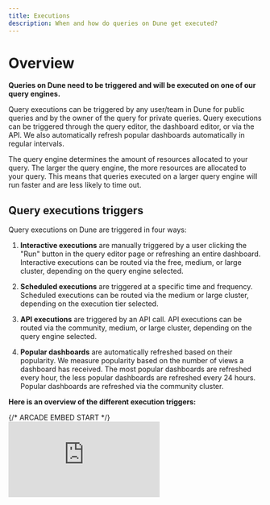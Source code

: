 ```yaml
---
title: Executions
description: When and how do queries on Dune get executed?
---
```


# Overview

**Queries on Dune need to be triggered and will be executed on one of our query engines.**

Query executions can be triggered by any user/team in Dune for public queries and by the owner of the query for private queries. Query executions can be triggered through the query editor, the dashboard editor, or via the API. We also automatically refresh popular dashboards automatically in regular intervals. 

The query engine determines the amount of resources allocated to your query. The larger the query engine, the more resources are allocated to your query. This means that queries executed on a larger query engine will run faster and are less likely to time out.

## Query executions triggers

Query executions on Dune are triggered in four ways:

1. **Interactive executions** are manually triggered by a user clicking the "Run" button in the query editor page or refreshing an entire dashboard. Interactive executions can be routed via the free, medium, or large cluster, depending on the query engine selected.

2. **Scheduled executions** are triggered at a specific time and frequency. Scheduled executions can be routed via the medium or large cluster, depending on the execution tier selected.

3. **API executions** are triggered by an API call. API executions can be routed via the community, medium, or large cluster, depending on the query engine selected.

4. **Popular dashboards** are automatically refreshed based on their popularity. We measure popularity based on the number of views a dashboard has received. The most popular dashboards are refreshed every hour, the less popular dashboards are refreshed every 24 hours. Popular dashboards are refreshed via the community cluster.

**Here is an overview of the different execution triggers:**

<Tabs>
  <Tab title="interactive dashboard execution">
{/* ARCADE EMBED START */}
<div style={{
  position: "relative",
  paddingBottom: "calc(51.32275132275132% + 41px)",
  height: 0,
  width: "100%"
}}>
  <iframe
    src="https://demo.arcade.software/8WfT01cTZXis28KG43Id?embed&embed_mobile=tab&embed_desktop=inline&show_copy_link=true"
    title="Run a Dashboard Query with a Large Engine on Dune Analytics"
    frameBorder={0}
    loading="lazy"
    webkitallowfullscreen=""
    mozallowfullscreen=""
    allowFullScreen=""
    allow="clipboard-write"
    style={{
      position: "absolute",
      top: 0,
      left: 0,
      width: "100%",
      height: "100%",
      colorScheme: "light"
    }}
  />
</div>
{/* ARCADE EMBED END */}

  </Tab>
  <Tab title="interactive query execution">
{/* ARCADE EMBED START */}
<div style={{
  position: "relative",
  paddingBottom: "calc(51.32275132275132% + 41px)",
  height: 0,
  width: "100%"
}}>
  <iframe
    src="https://demo.arcade.software/ydPbjr9bVYceANzQqrjW?embed&embed_mobile=tab&embed_desktop=inline&show_copy_link=true"
    title="Change the Query Engine Size Before Running a SQL Query"
    frameBorder={0}
    loading="lazy"
    webkitallowfullscreen=""
    mozallowfullscreen=""
    allowFullScreen=""
    allow="clipboard-write"
    style={{
      position: "absolute",
      top: 0,
      left: 0,
      width: "100%",
      height: "100%",
      colorScheme: "light"
    }}
  />
</div>
{/* ARCADE EMBED END */}
  </Tab>
  <Tab title="scheduled query execution">
<div
  style={{
    position: "relative",
    paddingBottom: "calc(50.67708333333333% + 41px)",
    height: 0,
    width: "100%"
  }}
>
  <iframe
    src="https://demo.arcade.software/HDqYf2VdwfwMdHFzKh6u?embed"
    frameBorder={0}
    loading="lazy"
    webkitallowfullscreen=""
    mozallowfullscreen=""
    allowFullScreen=""
    style={{
      position: "absolute",
      top: 0,
      left: 0,
      width: "100%",
      height: "100%",
      colorScheme: "light"
    }}
    title="Query Scheduler V2"
  />
</div>
  </Tab>
  <Tab title="scheduled dashboard execution">
<div
  style={{
    position: "relative",
    paddingBottom: "calc(63.83333333333333% + 41px)",
    height: 0,
    width: "100%"
  }}
>
  <iframe
    src="https://demo.arcade.software/doDebCcmeiVj5xKiq4nK?embed"
    frameBorder={0}
    loading="lazy"
    webkitallowfullscreen=""
    mozallowfullscreen=""
    allowFullScreen=""
    style={{
      position: "absolute",
      top: 0,
      left: 0,
      width: "100%",
      height: "100%",
      colorScheme: "light"
    }}
    title="Meta Monitoring"
  />
</div>

  </Tab>
  <Tab title="API query execution">
    You can trigger query executions via the API. This is useful if you want to embed a query result in your own application or if you want to trigger a query execution via a cron job.
  <CardGroup cols={1}>
    <Card title="API executions" icon="arrow-pointer" iconType="duotone" href="/api-reference/executions/endpoint/execute-query">
    **Trigger**: multiple API endpoints
    </Card>
  </CardGroup>
    [→ API executions](/api-reference/executions/endpoint/execute-query)

  </Tab>
  <Tab title="popular dashboard executions">
    Popular dashboards are refreshed automatically. We measure popularity based on the number of views a dashboard has received. The most popular dashboards are refreshed every hour, the less popular dashboards are refreshed every 24 hours.

  ![](/query-engine/images/popular-dashboard.jpeg)
  </Tab>
</Tabs>

## Query engine size

Dune has three query engine sizes: **freey**, **medium**, and **large**. The query engine size determines the amount of resources allocated to your query. The larger the query engine, the more resources are allocated to your query. This means that queries executed on a larger query engine will run faster and are less likely to time out.

{/* ARCADE EMBED START */}
<div style={{
  position: "relative",
  paddingBottom: "calc(51.32275132275132% + 41px)",
  height: 0,
  width: "100%"
}}>
  <iframe
    src="https://demo.arcade.software/BjFIbl6K2SOuOCfHMVLp?embed&embed_mobile=tab&embed_desktop=inline&show_copy_link=true"
    title="Run a SQL Query with Increased Engine Size"
    frameBorder={0}
    loading="lazy"
    webkitallowfullscreen=""
    mozallowfullscreen=""
    allowFullScreen=""
    allow="clipboard-write"
    style={{
      position: "absolute",
      top: 0,
      left: 0,
      width: "100%",
      height: "100%",
      colorScheme: "light"
    }}
  />
</div>
{/* ARCADE EMBED END */}



#### Free engine size

The Free engine is the default query engine for all queries on Dune. It is a shared cluster, meaning that it is used by all Dune users. This means that the community cluster can be busy at times if many users are running queries at the same time. 
To avoid long loading times and timeouts, we recommend using the medium or large engine for resource-intensive queries.   
Executions on the free engine are free of charge and will time out after 2 minutes.

#### Medium engine size

Run queries manually or programmatically. Credits consumed based on actual compute resources used. Suitable for most standard queries and dashboards.

#### Large engine size

Run queries with maximum timeout and resources. Credits consumed based on actual compute resources used. Ideal for complex queries and heavy workloads.
